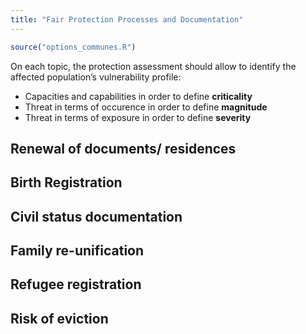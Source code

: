 ```yaml
---
title: "Fair Protection Processes and Documentation"
---
```


```r
source("options_communes.R")
```

<div class="important">
On each topic, the protection assessment should allow to identify the affected population’s vulnerability profile:

* Capacities and capabilities in order to define __criticality__ 
* Threat  in terms of occurence in order to define __magnitude__ 
* Threat  in terms of exposure in order to define __severity__
</div>

## Renewal of documents/ residences

## Birth Registration


## Civil status documentation

## Family re-unification

## Refugee registration

## Risk of eviction